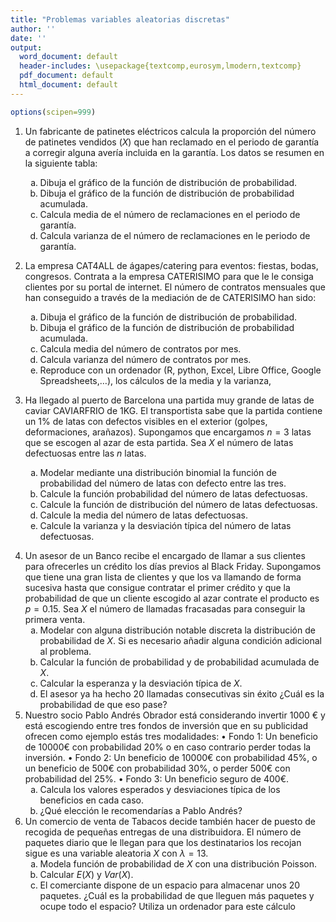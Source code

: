 ```yaml
---
title: "Problemas variables aleatorias discretas"
author: ''
date: ''
output:
  word_document: default
  header-includes: \usepackage{textcomp,eurosym,lmodern,textcomp}
  pdf_document: default
  html_document: default
---
```


```r
options(scipen=999)
```





1.  Un fabricante de patinetes eléctricos calcula la proporción del número de   patinetes  vendidos ($X$)  que han reclamado en el periodo de garantía a corregir alguna avería incluida en la garantía. Los datos se  resumen en la siguiente tabla:
\begin{center}
\begin{tabular}{|l||r|r|r|r|r|}
\multicolumn{6}{c}{\vphantom{R}}\\
\hline
Número de veces $x$    & 0    & 1    &  2   &  3   &  4 \\
\hline
Proporción    $P(X=x)$ & 0.38 & 0.37 & 0.19 & 0.05 & 0.01
\\\hline \multicolumn{6}{c}{\vphantom{R}}
\end{tabular}
\end{center}
    a. Dibuja el gráfico de la función de distribución de probabilidad.
    a. Dibuja el gráfico de la función de distribución de probabilidad acumulada.
    a. Calcula media de el número de reclamaciones en el periodo de garantía.
    a. Calcula varianza de el número de reclamaciones en le periodo de garantía.
  

2. La  empresa  CAT4ALL  de ágapes/catering para eventos: fiestas, bodas, congresos. Contrata a  la empresa CATERISIMO  para que le le consiga clientes por su portal de  internet. El número de contratos mensuales que han conseguido a través de la mediación de  de CATERISIMO han sido:
\begin{center}
\begin{tabular}{|l||r|r|r|r|r|r|r|}
\multicolumn{8}{c}{\vphantom{R}}\\
\hline
Número de eventos $x$ & 14  & 15  &  16 &  17 &  18 & 19 & 20 \\
\hline
Proporción  $P(X=x)$      & 0.06&0.13 &0.24 &0.24 &0.12 &0.1 &0.11
\\\hline \multicolumn{8}{c}{\vphantom{R}}
\end{tabular}
\end{center}
    a. Dibuja el gráfico de la función de distribución de probabilidad.
    a. Dibuja el gráfico de la función de distribución de probabilidad acumulada.
    a. Calcula media del número  de contratos por mes.
    a. Calcula varianza del número  de contratos por mes.
    a. Reproduce con un ordenador (R, python, Excel, Libre Office, Google Spreadsheets,...), los cálculos de la media y la varianza,
  
    
3. Ha llegado  al puerto  de Barcelona una partida  muy grande de latas de caviar CAVIARFRIO de 1KG.  El transportista sabe que la partida  contiene un 1\% de latas con defectos visibles en el exterior (golpes, deformaciones, arañazos). Supongamos que encargamos $n=3$ latas  que se escogen al azar de esta partida. Sea $X$ el número de latas defectuosas entre las $n$ latas.

    a. Modelar mediante una distribución binomial la función de probabilidad del número de latas con defecto entre las tres.
    b. Calcule la  función probabilidad del número de latas defectuosas.
    c. Calcule la  función de distribución del número de latas defectuosas.
    d. Calcule la  media  del número de latas defectuosas.
    e. Calcule la  varianza y la desviación típica   del número de latas defectuosas.
    
\newpage
    
4. Un asesor  de un Banco recibe el encargado de llamar a sus clientes para ofrecerles un crédito los días previos al Black Friday. Supongamos que  tiene una gran lista de clientes y que los va llamando de forma sucesiva hasta que  consigue contratar el primer crédito y que la probabilidad de que un cliente escogido al azar contrate el producto es  $p=0.15$. Sea $X$ el número de llamadas fracasadas  para conseguir la primera venta.
    a. Modelar con alguna distribución notable discreta la distribución de probabilidad de $X$. Si es necesario añadir alguna condición adicional al problema.
    b. Calcular  la función de probabilidad y de probabilidad acumulada de $X$.
    c. Calcular  la esperanza y la desviación típica de $X$.
    d. El asesor ya ha hecho 20 llamadas consecutivas sin éxito ¿Cuál es la probabilidad de que eso pase?



5.  Nuestro socio Pablo Andrés Obrador está  considerando invertir 1000 €  y está escogiendo  entre tres fondos de inversión que en su publicidad ofrecen como ejemplo estás tres modalidades:
    • Fondo 1: Un beneficio de 10000€  con  probabilidad 20\% o en caso contrario perder todas la inversión. 
    • Fondo 2: Un beneficio de 10000€  con  probabilidad 45\%, o  un beneficio de  500€ con probabilidad 30\%,  o perder 500€ con probabilidad del  25\%.
    • Fondo 3: Un beneficio seguro de 400€.
    a. Calcula los valores esperados y desviaciones típica de los  beneficios en cada caso.
    b. ¿Qué elección le recomendarías a Pablo Andrés?

6.  Un comercio de venta de Tabacos decide también  hacer de puesto de recogida de pequeñas entregas de una distribuidora.  El número de paquetes diario que le llegan para  que los destinatarios los recojan sigue es una variable aleatoria $X$ con $\lambda=13$.
    a.  Modela  función de probabilidad de  $X$ con una distribución Poisson.
    b. Calcular $E(X)$ y $Var(X)$.
    c. El comerciante dispone de un espacio para almacenar unos 20 paquetes. ¿Cuál es la probabilidad de que lleguen más paquetes y ocupe todo el espacio? Utiliza un ordenador para este cálculo



